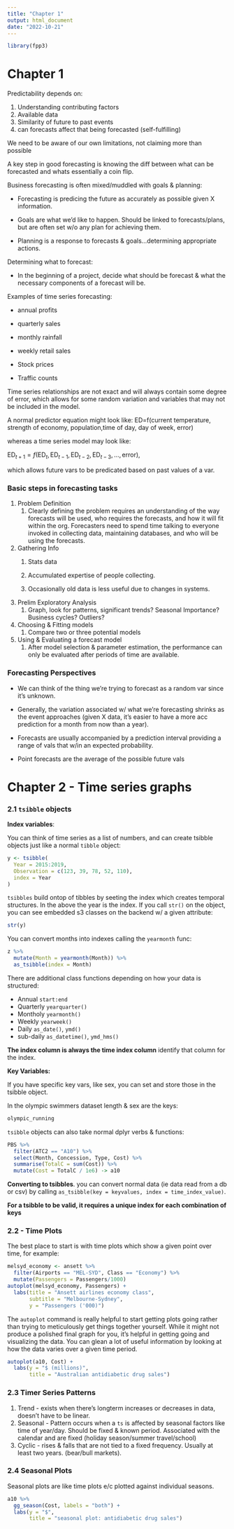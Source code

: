 ```yaml
---
title: "Chapter 1"
output: html_document
date: "2022-10-21"
---
```


```r
library(fpp3)
```

# Chapter 1

Predictability depends on:

1.  Understanding contributing factors
2.  Available data
3.  Similarity of future to past events
4.  can forecasts affect that being forecasted (self-fulfilling)

We need to be aware of our own limitations, not claiming more than possible

A key step in good forecasting is knowing the diff between what can be forecasted and whats essentially a coin flip.

Business forecasting is often mixed/muddled with goals & planning:

-   Forecasting is predicing the future as accurately as possible given X information.

-   Goals are what we'd like to happen. Should be linked to forecasts/plans, but are often set w/o any plan for achieving them.

-   Planning is a response to forecasts & goals...determining appropriate actions.

Determining what to forecast:

-   In the beginning of a project, decide what should be forecast & what the necessary components of a forecast will be.

Examples of time series forecasting:

-   annual profits

-   quarterly sales

-   monthly rainfall

-   weekly retail sales

-   Stock prices

-   Traffic counts

Time series relationships are not exact and will always contain some degree of error, which allows for some random variation and variables that may not be included in the model.

A normal predictor equation might look like: ED=f(current temperature, strength of economy, population,time of day, day of week, error)

whereas a time series model may look like:

$\text{ED}_{t+1} = f(\text{ED}_{t}, \text{ED}_{t-1}, \text{ED}_{t-2}, \text{ED}_{t-3},\dots, \text{error}),$

which allows future vars to be predicated based on past values of a var.

### Basic steps in forecasting tasks

1.  Problem Definition
    1.  Clearly defining the problem requires an understanding of the way forecasts will be used, who requires the forecasts, and how it will fit within the org. Forecasters need to spend time talking to everyone invoked in collecting data, maintaining databases, and who will be using the forecasts.
2.  Gathering Info
    1.  Stats data

    2.  Accumulated expertise of people collecting.

    3.  Occasionally old data is less useful due to changes in systems.
3.  Prelim Exploratory Analysis
    1.  Graph, look for patterns, significant trends? Seasonal Importance? Business cycles? Outliers?
4.  Choosing & Fitting models
    1.  Compare two or three potential models
5.  Using & Evaluating a forecast model
    1.  After model selection & parameter estimation, the performance can only be evaluated after periods of time are available.

### Forecasting Perspectives

-   We can think of the thing we're trying to forecast as a random var since it's unknown.

-   Generally, the variation associated w/ what we're forecasting shrinks as the event approaches (given X data, it's easier to have a more acc prediction for a month from now than a year).

-   Forecasts are usually accompanied by a prediction interval providing a range of vals that w/in an expected probability.

-   Point forecasts are the average of the possible future vals

# Chapter 2 - Time series graphs

### 2.1 `tsibble` objects

**Index variables**:

You can think of time series as a list of numbers, and can create tsibble objects just like a normal `tibble` object:

```r
y <- tsibble(
  Year = 2015:2019,
  Observation = c(123, 39, 78, 52, 110),
  index = Year
)
```

`tsibbles` build ontop of tibbles by seeting the index which creates temporal structures. In the above the year is the index. If you call `str()` on the object, you can see embedded s3 classes on the backend w/ a given attribute:

```r
str(y)
```

You can convert months into indexes calling the `yearmonth` func:

```r
z %>% 
  mutate(Month = yearmonth(Month)) %>% 
  as_tsibble(index = Month)
```

There are additional class functions depending on how your data is structured:

-   Annual `start:end`
-   Quarterly `yearquarter()`
-   Montholy `yearmonth()`
-   Weekly `yearweek()`
-   Daily `as_date()`, `ymd()`
-   sub-daily `as_datetime()`, `ymd_hms()`

**The index column is always the time index column** identify that column for the index.

**Key Variables:**

If you have specific key vars, like sex, you can set and store those in the tsibble object.

In the olympic swimmers dataset length & sex are the keys:

```r
olympic_running
```

`tsibble` objects can also take normal dplyr verbs & functions:

```r
PBS %>%
  filter(ATC2 == "A10") %>%
  select(Month, Concession, Type, Cost) %>%
  summarise(TotalC = sum(Cost)) %>%
  mutate(Cost = TotalC / 1e6) -> a10
```

**Converting to tsibbles**. you can convert normal data (ie data read from a db or csv) by calling `as_tsibble(key = keyvalues, index = time_index_value)`.

**For a tsibble to be valid, it requires a unique index for each combination of keys**

### 2.2 - Time Plots

The best place to start is with time plots which show a given point over time, for example:

```r
melsyd_economy <- ansett %>%
  filter(Airports == "MEL-SYD", Class == "Economy") %>%
  mutate(Passengers = Passengers/1000)
autoplot(melsyd_economy, Passengers) +
  labs(title = "Ansett airlines economy class",
       subtitle = "Melbourne-Sydney",
       y = "Passengers ('000)")
```

The `autoplot` command is really helpful to start getting plots going rather than trying to meticulously get things together yourself. While it might not produce a polished final graph for you, it's helpful in getting going and visualizing the data. You can glean a lot of useful information by looking at how the data varies over a given time period.

```r
autoplot(a10, Cost) +
  labs(y = "$ (millions)",
       title = "Australian antidiabetic drug sales")
```

### 2.3 Timer Series Patterns

1.  Trend - exists when there's longterm increases or decreases in data, doesn't have to be linear.
2.  Seasonal - Pattern occurs when a `ts` is affected by seasonal factors like time of year/day. Should be fixed & known period. Associated with the calendar and are fixed (holiday season/summer travel/school)
3.  Cyclic - rises & falls that are not tied to a fixed frequency. Usually at least two years. (bear/bull markets).

### 2.4 Seasonal Plots

Seasonal plots are like time plots e/c plotted against individual seasons.

```r
a10 %>% 
  gg_season(Cost, labels = "both") + 
  labs(y = "$", 
       title = "seasonal plot: antidiabetic drug sales")

```
